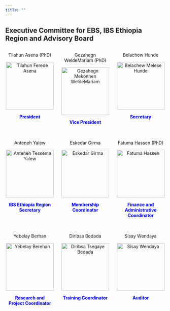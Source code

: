 ```yaml
---
title: ""
---
```


## Executive Committee for EBS, IBS Ethiopia Region and Advisory Board

::: {style="display: grid; grid-template-columns: repeat(3, 1fr); gap: 20px; text-align: center;"}
<div>

<p>Tilahun Asena (PhD)</p>

<img src="images/Tilahun.png" alt="Tilahun Ferede Asena" style="width: 150px; height: auto;"/>

<p><strong style="color: blue;">President</strong></p>

</div>

<div>

<p>Gezahegn WeldeMariam (PhD)</p>

<img src="images/Gezahegn.png" alt="Gezahegn Mekonnen WeldeMariam" style="width: 150px; height: auto;"/>

<p><strong style="color: blue;">Vice President</strong></p>

</div>

<div>

<p>Belachew Hunde</p>

<img src="images/belachew.png" alt="Belachew Melese Hunde" style="width: 150px; height: auto;"/>

<p><strong style="color: blue;">Secretary</strong></p>

</div>

<div>

<p>Anteneh Yalew</p>

<img src="images/anteneh.png" alt="Anteneh Tessema Yalew" style="width: 150px; height: auto;"/>

<p><strong style="color: blue;">IBS Ethiopia Region Secretary</strong></p>

</div>

<div>

<p>Eskedar Girma</p>

<img src="images/eskedar.png" alt="Eskedar Girma" style="width: 150px; height: auto;"/>

<p><strong style="color: blue;">Membership Coordinator</strong></p>

</div>

<div>

<p>Fatuma Hassen (PhD)</p>

<img src="images/fantu.png" alt="Fatuma Hassen" style="width: 150px; height: auto;"/>

<p><strong style="color: blue;">Finance and Administrative Coordinator</strong></p>

</div>

<div>

<p>Yebelay Berhan</p>

<img src="images/Photo_Yebelay.jpg" alt="Yebelay Berehan" style="width: 150px; height: 150px;"/>
<p><strong style="color: blue;">Research and <br> Project Coordinator</strong></p>

</div>

<div>

<p>Diribsa Bedada</p>

<img src="images/diribsa.png" alt="Diribsa Tsegaye Bedada" style="width: 150px; height: auto;"/>

<p><strong style="color: blue;">Training Coordinator</strong></p>

</div>

<div>

<p>Sisay Wendaya</p>

<img src="images/sisay.png" alt="Sisay Wendaya" style="width: 150px; height: auto;"/>

<p><strong style="color: blue;">Auditor</strong></p>

</div>
:::
